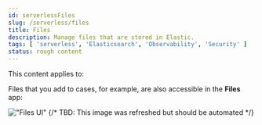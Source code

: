 ```yaml
---
id: serverlessFiles
slug: /serverless/files
title: Files
description: Manage files that are stored in Elastic.
tags: [ 'serverless', 'Elasticsearch', 'Observability', 'Security' ]
status: rough content
---
```



<RoughContent />

This content applies to: <DocBadge template="elasticsearch" slug="/serverless/elasticsearch/what-is-elasticsearch-serverless" /> <DocBadge template="observability" slug="/serverless/observability/what-is-observability-serverless" /> <DocBadge template="security" slug="/serverless/security/what-is-security-serverless" /> 

Files that you add to cases, for example, are also accessible in the **Files** app:

!["Files UI"](images/file-management.png)
{/* TBD: This image was refreshed but should be automated */}